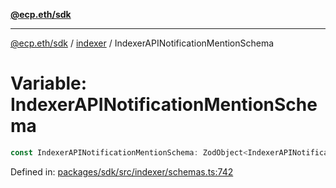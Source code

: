 [**@ecp.eth/sdk**](../../index.mdx)

***

[@ecp.eth/sdk](/sdk-reference/index.mdx) / [indexer](/sdk-reference/indexer/index.mdx) / IndexerAPINotificationMentionSchema

# Variable: IndexerAPINotificationMentionSchema

```ts
const IndexerAPINotificationMentionSchema: ZodObject<IndexerAPINotificationMentionSchemaType>;
```

Defined in: [packages/sdk/src/indexer/schemas.ts:742](https://github.com/ecp-eth/comments-monorepo/blob/main/packages/sdk/src/indexer/schemas.ts#L742)
